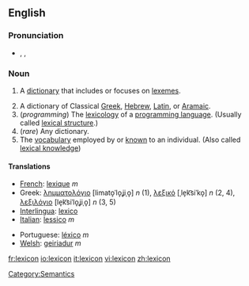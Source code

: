 ==English==
===Pronunciation===
*{{AHD|lĕ'ksĭkŏn}}, {{IPA|/ˈleksɪkɑn/}}, {{SAMPA|/"leksIkQn/}}

===Noun===
{{en-noun}}

# {{linguistics}} A [[dictionary]] that includes or focuses on [[lexeme]]s.
# A dictionary of Classical [[Greek]], [[Hebrew]], [[Latin]], or [[Aramaic]].
# (''programming'') The [[lexicology]] of a [[programming language]]. (Usually called [[lexical structure]].)
# (''rare'') Any dictionary.
# The [[vocabulary]] employed by or [[know]]n to an individual. (Also called [[lexical knowledge]])

====Translations====
{{top}}
*[[French]]: [[lexique]] ''m''
*Greek: [[λημματολόγιο]] [limato̞ˈlo̞ʝiˌo̞] ''n'' (1), [[λεξικό]] [ˌle̞k͡siˈko̞] ''n'' (2, 4), [[λεξιλόγιο]] [le̞k͡siˈlo̞ʝiˌo̞] ''n'' (3, 5)
*[[Interlingua]]: [[lexico]]
*[[Italian]]: [[lessico]] ''m''
{{mid}}
*Portuguese: [[léxico]] ''m''
*[[Welsh]]: [[geiriadur]] ''m''
{{bottom}}

[[Category:Semantics]]

[[fr:lexicon]]
[[io:lexicon]]
[[it:lexicon]]
[[vi:lexicon]]
[[zh:lexicon]]